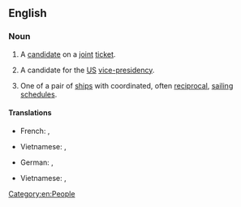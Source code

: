 ==English==
{{wikipedia}}

===Noun===
{{en-noun}}

# {{lb|en|politics}} A [[candidate]] on a [[joint]] [[ticket]].
# {{lb|en|politics}} A candidate for the [[US]] [[vice-presidency]].
# One of a pair of [[ship]]s with coordinated, often [[reciprocal]], [[sail]]ing [[schedule]]s.

====Translations====
{{trans-top|candidate on a joint ticket}}
* French: {{t+|fr|colistier|m}}, {{t+|fr|colistière|f}}
{{trans-mid}}
* Vietnamese: {{t|vi|đồng ứng cử viên}}, {{t|vi|phó ứng cử viên}}
{{trans-bottom}}

{{trans-top|candidate for the US vice-presidency}}
* German: {{t|de|Kandidat für die Vizepräsidentschaft|m}}, {{t|de|Kandidatin für die Vizepräsidentschaft|f}}
{{trans-mid}}
* Vietnamese: {{t|vi|ứng cử viên phó tổng thống}}, {{t|vi|phó ứng cử viên tổng thống}}
{{trans-bottom}}

{{trans-top|one of a pair of ships with coordinated, often reciprocal, sailing schedules}}
{{trans-mid}}
{{trans-bottom}}

[[Category:en:People]]